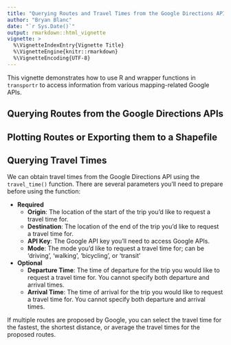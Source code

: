 ```yaml
---
title: "Querying Routes and Travel Times from the Google Directions API"
author: "Bryan Blanc"
date: "`r Sys.Date()`"
output: rmarkdown::html_vignette
vignette: >
  %\VignetteIndexEntry{Vignette Title}
  %\VignetteEngine{knitr::rmarkdown}
  %\VignetteEncoding{UTF-8}
---
```


This vignette demonstrates how to use R and wrapper functions in `transportr` to access information from various mapping-related Google APIs. 

## Querying Routes from the Google Directions APIs

## Plotting Routes or Exporting them to a Shapefile

## Querying Travel Times
We can obtain travel times from the Google Directions API using the `travel_time()` function. There are several parameters you'll need to prepare before using the function:

- **Required**
    + **Origin**: The location of the start of the trip you'd like to request a travel time for.
    + **Destination**: The location of the end of the trip you'd like to request a travel time for.
    + **API Key**: The Google API key you'll need to access Google APIs. 
    + **Mode**: The mode you'd like to request a travel time for; can be 'driving', 'walking', 'bicycling', or 'transit'
- **Optional**
    + **Departure Time**: The time of departure for the trip you would like to request a travel time for. You cannot specify both departure and arrival times.
    + **Arrival Time**: The time of arrival for the trip you would like to request a travel time for. You cannot specify both departure and arrival times.
    
If multiple routes are proposed by Google, you can select the travel time for the fastest, the shortest distance, or average the travel times for the proposed routes. 

